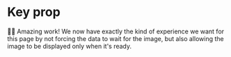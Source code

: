 # Key prop

👨‍💼 Amazing work! We now have exactly the kind of experience we want for this
page by not forcing the data to wait for the image, but also allowing the image
to be displayed only when it's ready.
